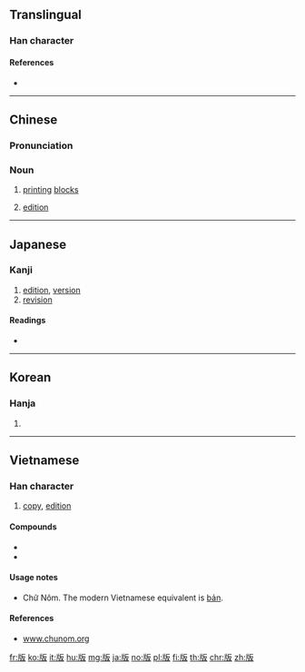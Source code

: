 ==Translingual==

===Han character===
{{Han char|rn=91|rad=片|as=04|sn=8|four=21047|canj=LLHE,LNHE,XLNHE|ids=⿰片反}}

====References====
* {{Han ref|kx=0693.030|dkj=19817|dj=1106.030|hdz=32015.040|uh=7248|ud=29256|bh=AAA9|bd=43689}}

----

==Chinese==
{{zh-forms}}

===Pronunciation===
{{zh-pron
|m=bǎn
|c=baan2
|h=pfs=
|md=
|mn=pán
|w=
|mc=y
|oc=y
|cat=n
}}

===Noun===
{{zh-noun}}

# [[printing]] [[block]]s
#: {{zh-l|活字版}}
# [[edition]]
#: {{zh-x|英文 版|English '''version'''}}

----

==Japanese==

===Kanji===
{{ja-kanji|grade=5|rs=片04}}

# [[edition]], [[version]]
# [[revision]]

====Readings====
* {{ja-readings|goon=[[へん]] (hen) {{non-joyo-reading}}|kanon=[[はん]] (han)|kun=[[いた]] (ita), [[ふだ]] (fuda)}}

----

==Korean==

===Hanja===
{{ko-hanja|hangeul=판|eumhun=|rv=pan|mr=p'an|y=phan}}

# {{defn|lang=ko|sort=片04}}

----

==Vietnamese==

===Han character===
{{vi-hantu|[[bản]], [[bảng]], [[bỡn]], [[phản]], [[ván]]|rs=片04}}

# [[copy]], [[edition]]

====Compounds====
* {{l|vi|出版|tr=[[xuất bản]]}}
* {{l|vi|版圖|tr=[[bản đồ]]}}

====Usage notes====
* Chữ Nôm. The modern Vietnamese equivalent is [[bản]].

====References====
* [http://www.chunom.org/pages/版 www.chunom.org]

[[fr:版]]
[[ko:版]]
[[it:版]]
[[hu:版]]
[[mg:版]]
[[ja:版]]
[[no:版]]
[[pl:版]]
[[fi:版]]
[[th:版]]
[[chr:版]]
[[zh:版]]